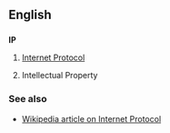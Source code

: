 ==English==

==={{Abbreviation}}===
'''IP'''

# {{internet}} [[Internet Protocol]]
# {{law}} Intellectual Property

===See also===
*[[en:internet_protocol|Wikipedia article on Internet Protocol]]